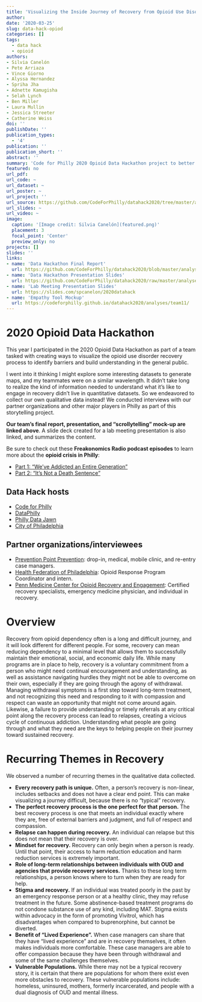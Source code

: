 ```yaml
---
title: 'Visualizing the Inside Journey of Recovery from Opioid Use Disorder'
author: 
date: '2020-03-25'
slug: data-hack-opiod
categories: []
tags:
  - data hack
  - opioid
authors:
- Silvia Canelón
- Pete Arriaza
- Vince Giorno
- Alyssa Hernandez
- Spriha Jha
- Adnette Kamugisha
- Selah Lynch
- Ben Miller
- Laura Mullin
- Jessica Streeter
- Catherine Weiss
doi: ''
publishDate: ''
publication_types:
  - '4'
publication: ''
publication_short: ''
abstract: ''
summary: 'Code for Philly 2020 Opioid Data Hackathon project to better understand recovery from opioid use disorder.'
featured: no
url_pdf:
url_code: ~
url_dataset: ~
url_poster: ~
url_project: ''
url_source: https://github.com/CodeForPhilly/datahack2020/tree/master/analyses/team11
url_slides: ~
url_video: ~
image:
  caption: '[Image credit: Silvia Canelón](featured.png)'
  placement: 3
  focal_point: 'Center'
  preview_only: no
projects: []
slides: ''
links:
- name: 'Data Hackathon Final Report'
  url: https://github.com/CodeForPhilly/datahack2020/blob/master/analyses/team11/Final%20Report/2020_DataHackathon_Team11_FinalReport.pdf
- name: 'Data Hackathon Presentation Slides'
  url: https://github.com/CodeForPhilly/datahack2020/raw/master/analyses/team11/Presentation/Team11_March17_Presentation.pptx
- name: 'Lab Meeting Presentation Slides'
  url: https://slides.com/spcanelon/2020datahack
- name: 'Empathy Tool Mockup'
  url: https://codeforphilly.github.io/datahack2020/analyses/team11/
---
```


# 2020 Opioid Data Hackathon
This year I participated in the 2020 Opioid Data Hackathon as part of a team tasked with creating ways to visualize the opioid use disorder recovery process to identify barriers and build understanding in the general public.

I went into it thinking I might explore some interesting datasets to generate maps, and my teammates were on a similar wavelength. It didn't take long to realize the kind of information needed to understand what it's like to engage in recovery didn't live in quantitative datasets. So we endeavored to collect our own qualitative data instead! We conducted interviews with our partner organizations and other major players in Philly as part of this storytelling project.

**Our team's final report, presentation, and "scrollytelling" mock-up are linked above**. A slide deck created for a lab meeting presentation is also linked, and summarizes the content.

Be sure to check out these **Freakonomics Radio podcast episodes** to learn more about the **opioid crisis in Philly**:

- [Part 1: "We've Addicted an Entire Generation"](https://freakonomics.com/podcast/opioids-part-1/)
- [Part 2: "It's Not a Death Sentence"](https://freakonomics.com/podcast/opioids-part-2/)

## Data Hack hosts
- [Code for Philly ](https://codeforphilly.org/)
- [DataPhilly](https://www.meetup.com/DataPhilly/)
- [Philly Data Jawn](https://www.rladiesphilly.org/)
- [City of Philadelphia](https://www.phila.gov/programs/combating-the-opioid-epidemic/)   

## Partner organizations/interviewees
- [Prevention Point Prevention](https://ppponline.org/): drop-in, medical, mobile clinic, and re-entry case managers.
- [Health Federation of Philadelphia](https://healthfederation.org/): Opioid Response Program Coordinator and intern.
- [Penn Medicine Center for Opioid Recovery and Engagement](https://www.pennmedicine.org/for-patients-and-visitors/find-a-program-or-service/behavioral-health/addiction-services/center-for-opioid-recovery-and-engagement): Certified recovery specialists, emergency medicine physician, and individual in recovery.

# Overview
Recovery from opioid dependency often is a long and difficult journey, and it will look different for different people. For some, recovery can mean reducing dependency to a minimal level that allows them to successfully maintain their emotional, social, and economic daily life. While many programs are in place to help, recovery is a voluntary commitment from a person who might need continual encouragement and understanding, as well as assistance navigating hurdles they might not be able to overcome on their own, especially if they are going through the agony of withdrawal. Managing withdrawal symptoms is a first step toward long-term treatment, and not recognizing this need and responding to it with compassion and respect can waste an opportunity that might not come around again. Likewise, a failure to provide understanding or timely referrals at any critical point along the recovery process can lead to relapses, creating a vicious cycle of continuous addiction. Understanding what people are going through and what they need are the keys to helping people on their journey toward sustained recovery.

# Recurring Themes in Recovery
We observed a number of recurring themes in the qualitative data collected.

- **Every recovery path is unique.** Often, a person’s recovery is non-linear, includes setbacks and does not have a clear end point. This can make visualizing a journey difficult, because there is no “typical” recovery.
- **The perfect recovery process is the one perfect for that person.** The best recovery process is one that meets an individual exactly where they are, free of external barriers and judgment, and full of respect and compassion.
- **Relapse can happen during recovery.** An individual can relapse but this does not mean that their recovery is over.
- **Mindset for recovery.** Recovery can only begin when a person is ready. Until that point, their access to harm reduction education and harm reduction services is extremely important.
- **Role of long-term relationships between individuals with OUD and agencies that provide recovery services.** Thanks to these long term relationships, a person knows where to turn when they are ready for help.
- **Stigma and recovery.** If an individual was treated poorly in the past by an emergency response person or at a healthy clinic, they may refuse treatment in the future. Some abstinence-based treatment programs do not condone substance use of any kind, including MAT. Stigma exists
within advocacy in the form of promoting Vivitrol, which has disadvantages when compared to buprenorphine, but cannot be diverted.
- **Benefit of “Lived Experience”.** When case managers can share that they have “lived experience” and are in recovery themselves, it often makes individuals more comfortable. These case managers are able to offer compassion because they have been through withdrawal and some of the same challenges themselves.
- **Vulnerable Populations.** While there may not be a typical recovery story, it is certain that there are populations for whom there exist even more obstacles to recovery. These vulnerable populations include: homeless, uninsured, mothers, formerly incarcerated, and people with a dual diagnosis of OUD and mental illness.
